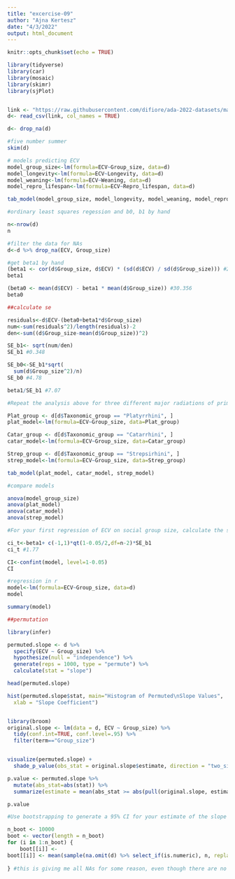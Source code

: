 ```yaml
---
title: "excercise-09"
author: "Ajna Kertesz"
date: "4/3/2022"
output: html_document
---
```


```r
knitr::opts_chunk$set(echo = TRUE)
```



```r

library(tidyverse)
library(car)
library(mosaic)
library(skimr)
library(sjPlot)


link <- "https://raw.githubusercontent.com/difiore/ada-2022-datasets/main/Street_et_al_2017.csv"
d<- read_csv(link, col_names = TRUE)

d<- drop_na(d)

#five number summer
skim(d)

# models predicting ECV
model_group_size<-lm(formula=ECV~Group_size, data=d)
model_longevity<-lm(formula=ECV~Longevity, data=d)
model_weaning<-lm(formula=ECV~Weaning, data=d)
model_repro_lifespan<-lm(formula=ECV~Repro_lifespan, data=d)

tab_model(model_group_size, model_longevity, model_weaning, model_repro_lifespan)

#ordinary least squares regession and b0, b1 by hand

n<-nrow(d)
n

#filter the data for NAs
d<-d %>% drop_na(ECV, Group_size)

#get beta1 by hand
(beta1 <- cor(d$Group_size, d$ECV) * (sd(d$ECV) / sd(d$Group_size))) #2.463071
beta1

(beta0 <- mean(d$ECV) - beta1 * mean(d$Group_size)) #30.356
beta0

##calculate se

residuals<-d$ECV-(beta0+beta1*d$Group_size)
num<-sum(residuals^2)/length(residuals)-2
den<-sum((d$Group_size-mean(d$Group_size))^2)

SE_b1<- sqrt(num/den)
SE_b1 #0.348

SE_b0<-SE_b1*sqrt(
  sum(d$Group_size^2)/n)
SE_b0 #4.78

beta1/SE_b1 #7.07

#Repeat the analysis above for three different major radiations of primates – “catarrhines,” “platyrrhines,” and “strepsirhines”) separately. These are stored in the variable Taxonomic_group.

Plat_group <- d[d$Taxonomic_group == "Platyrrhini", ]
plat_model<-lm(formula=ECV~Group_size, data=Plat_group)

Catar_group <- d[d$Taxonomic_group == "Catarrhini", ]
catar_model<-lm(formula=ECV~Group_size, data=Catar_group)

Strep_group <- d[d$Taxonomic_group == "Strepsirhini", ]
strep_model<-lm(formula=ECV~Group_size, data=Strep_group)

tab_model(plat_model, catar_model, strep_model)

#compare models

anova(model_group_size)
anova(plat_model)
anova(catar_model)
anova(strep_model)

#For your first regression of ECV on social group size, calculate the standard error for the slope coefficient, the 95% CI, and the p value associated with this coefficient by hand. Also extract this same information from the results of running the lm() function.

ci_t<-beta1+ c(-1,1)*qt(1-0.05/2,df=n-2)*SE_b1
ci_t #1.77

CI<-confint(model, level=1-0.05)
CI

#regression in r
model<-lm(formula=ECV~Group_size, data=d)
model

summary(model)

##permutation

library(infer)

permuted.slope <- d %>%
  specify(ECV ~ Group_size) %>%
  hypothesize(null = "independence") %>%
  generate(reps = 1000, type = "permute") %>%
  calculate(stat = "slope")

head(permuted.slope)

hist(permuted.slope$stat, main="Histogram of Permuted\nSlope Values",
  xlab = "Slope Coefficient")


library(broom)
original.slope <- lm(data = d, ECV ~ Group_size) %>%
  tidy(conf.int=TRUE, conf.level=.95) %>%
  filter(term=="Group_size")


visualize(permuted.slope) +
  shade_p_value(obs_stat = original.slope$estimate, direction = "two_sided")

p.value <- permuted.slope %>% 
  mutate(abs_stat=abs(stat)) %>%
  summarize(estimate = mean(abs_stat >= abs(pull(original.slope, estimate))))

p.value

#Use bootstrapping to generate a 95% CI for your estimate of the slope coefficient using both the percentile method and the theory-based method (i.e., based on the standard deviation of the bootstrapped sampling distribution). Do these CIs suggest that your slope coefficient is different from zero?

n_boot <- 10000
boot <- vector(length = n_boot) 
for (i in 1:n_boot) {
    boot[[i]] <- 
boot[[i]] <- mean(sample(na.omit(d) %>% select_if(is.numeric), n, replace = TRUE))
    
} #this is giving me all NAs for some reason, even though there are no more NAs in the dataset



```

